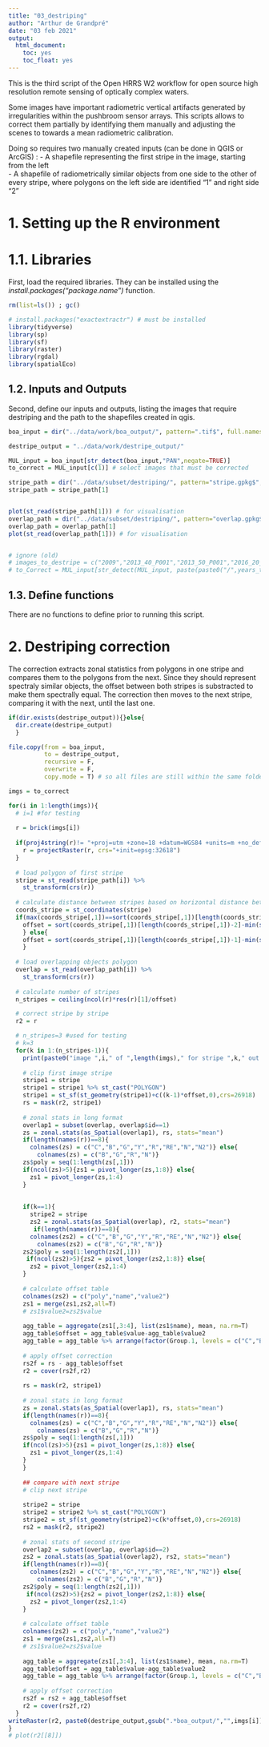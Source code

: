 ```yaml
---
title: "03_destriping"
author: "Arthur de Grandpré"
date: "03 feb 2021"
output: 
  html_document: 
    toc: yes
    toc_float: yes
---
```



This is the third script of the Open HRRS W2 workflow for open source high resolution remote sensing of optically complex waters.  


Some images have important radiometric vertical artifacts generated by irregularities within the pushbroom sensor arrays. This scripts allows to correct them partially by identifying them manually and adjusting the scenes to towards a mean radiometric calibration.  
  
Doing so requires two manually created inputs (can be done in QGIS or ArcGIS) : 
- A shapefile representing the first stripe in the image, starting from the left  
- A shapefile of radiometrically similar objects from one side to the other of every stripe, where polygons on the left side are identified "1" and right side "2"

# 1. Setting up the R environment

# 1.1. Libraries

First, load the required libraries. They can be installed using the *install.packages("package.name")* function.

```r
rm(list=ls()) ; gc()

# install.packages("exactextractr") # must be installed
library(tidyverse)
library(sp)
library(sf)
library(raster)
library(rgdal)
library(spatialEco)
```

## 1.2. Inputs and Outputs

Second, define our inputs and outputs, listing the images that require destriping and the path to the shapefiles created in qgis.

```r

boa_input = dir("../data/work/boa_output/", pattern=".tif$", full.names = T) # path of BOA reflectance output

destripe_output = "../data/work/destripe_output/"

MUL_input = boa_input[str_detect(boa_input,"PAN",negate=TRUE)]
to_correct = MUL_input[c(1)] # select images that must be corrected

stripe_path = dir("../data/subset/destriping/", pattern="stripe.gpkg$", full.names=T)
stripe_path = stripe_path[1]


plot(st_read(stripe_path[1])) # for visualisation
overlap_path = dir("../data/subset/destriping/", pattern="overlap.gpkg$", full.names=T)
overlap_path = overlap_path[1]
plot(st_read(overlap_path[1])) # for visualisation


# ignore (old)
# images_to_destripe = c("2009","2013_40_P001","2013_50_P001","2016_20_P002","2016_30_P001","2016_30_P002","2017","2018_10_P001","2018_10_P002","2019_P001","2019_P002")
# to_Correct = MUL_input[str_detect(MUL_input, paste(paste0("/",years_to_destripe), collapse = "|"))]
```

## 1.3. Define functions

There are no functions to define prior to running this script.  
  
# 2. Destriping correction

The correction extracts zonal statistics from polygons in one stripe and compares them to the polygons from the next. Since they should represent spectraly similar objects, the offset between both stripes is substracted to make them spectrally equal. The correction then moves to the next stripe, comparing it with the next, until the last one.

```r

if(dir.exists(destripe_output)){}else{
  dir.create(destripe_output)
  }

file.copy(from = boa_input,
          to = destripe_output,
          recursive = F,
          overwrite = F,
          copy.mode = T) # so all files are still within the same folder, even if they are not all corrected.

imgs = to_correct

for(i in 1:length(imgs)){
  # i=1 #for testing
  
  r = brick(imgs[i])
  
  if(proj4string(r)!= "+proj=utm +zone=18 +datum=WGS84 +units=m +no_defs"){
    r = projectRaster(r, crs="+init=epsg:32618")
  }
  
  # load polygon of first stripe
  stripe = st_read(stripe_path[i]) %>% 
    st_transform(crs(r))
  
  # calculate distance between stripes based on horizontal distance between vertexes
  coords_stripe = st_coordinates(stripe)
  if(max(coords_stripe[,1])==sort(coords_stripe[,1])[length(coords_stripe[,1])-1]){
    offset = sort(coords_stripe[,1])[length(coords_stripe[,1])-2]-min(st_coordinates(stripe)[,1])
    } else{
    offset = sort(coords_stripe[,1])[length(coords_stripe[,1])-1]-min(st_coordinates(stripe)[,1])
    }
  
  # load overlapping objects polygon
  overlap = st_read(overlap_path[i]) %>% 
    st_transform(crs(r))
  
  # calculate number of stripes
  n_stripes = ceiling(ncol(r)*res(r)[1]/offset)

  # correct stripe by stripe
  r2 = r

  # n_stripes=3 #used for testing
  # k=3
  for(k in 1:(n_stripes-1)){
    print(paste0("image ",i," of ",length(imgs)," for stripe ",k," out of ",n_stripes))
    
    # clip first image stripe
    stripe1 = stripe
    stripe1 = stripe1 %>% st_cast("POLYGON")
    stripe1 = st_sf(st_geometry(stripe1)+c((k-1)*offset,0),crs=26918)
    rs = mask(r2, stripe1)
    
    # zonal stats in long format
    overlap1 = subset(overlap, overlap$id==1)
    zs = zonal.stats(as_Spatial(overlap1), rs, stats="mean")
    if(length(names(r))==8){
      colnames(zs) = c("C","B","G","Y","R","RE","N","N2")} else{
        colnames(zs) = c("B","G","R","N")}
    zs$poly = seq(1:length(zs[,1]))
    if(ncol(zs)>5){zs1 = pivot_longer(zs,1:8)} else{
      zs1 = pivot_longer(zs,1:4)
    }
    
  
    if(k==1){
      stripe2 = stripe
      zs2 = zonal.stats(as_Spatial(overlap), r2, stats="mean")
       if(length(names(r))==8){
      colnames(zs2) = c("C","B","G","Y","R","RE","N","N2")} else{
        colnames(zs2) = c("B","G","R","N")}
    zs2$poly = seq(1:length(zs2[,1])) 
     if(ncol(zs2)>5){zs2 = pivot_longer(zs2,1:8)} else{
      zs2 = pivot_longer(zs2,1:4)
    }
    
    # calculate offset table
    colnames(zs2) = c("poly","name","value2")
    zs1 = merge(zs1,zs2,all=T)
    # zs1$value2=zs2$value
    
    agg_table = aggregate(zs1[,3:4], list(zs1$name), mean, na.rm=T)
    agg_table$offset = agg_table$value-agg_table$value2
    agg_table = agg_table %>% arrange(factor(Group.1, levels = c("C","B","G","Y","R","RE","N","N2")))
    
    # apply offset correction 
    rs2f = rs - agg_table$offset
    r2 = cover(rs2f,r2)
    
    rs = mask(r2, stripe1)
    
    # zonal stats in long format
    zs = zonal.stats(as_Spatial(overlap1), rs, stats="mean")
    if(length(names(r))==8){
      colnames(zs) = c("C","B","G","Y","R","RE","N","N2")} else{
        colnames(zs) = c("B","G","R","N")}
    zs$poly = seq(1:length(zs[,1]))
    if(ncol(zs)>5){zs1 = pivot_longer(zs,1:8)} else{
      zs1 = pivot_longer(zs,1:4)
    }
    }
    
    ## compare with next stripe
    # clip next stripe
    
    stripe2 = stripe
    stripe2 = stripe2 %>% st_cast("POLYGON")
    stripe2 = st_sf(st_geometry(stripe2)+c(k*offset,0),crs=26918)
    rs2 = mask(r2, stripe2)
    
    # zonal stats of second stripe
    overlap2 = subset(overlap, overlap$id==2)
    zs2 = zonal.stats(as_Spatial(overlap2), rs2, stats="mean")
    if(length(names(r))==8){
      colnames(zs2) = c("C","B","G","Y","R","RE","N","N2")} else{
        colnames(zs2) = c("B","G","R","N")}
    zs2$poly = seq(1:length(zs2[,1])) 
     if(ncol(zs2)>5){zs2 = pivot_longer(zs2,1:8)} else{
      zs2 = pivot_longer(zs2,1:4)
    }
    
    # calculate offset table
    colnames(zs2) = c("poly","name","value2")
    zs1 = merge(zs1,zs2,all=T)
    # zs1$value2=zs2$value
    
    agg_table = aggregate(zs1[,3:4], list(zs1$name), mean, na.rm=T)
    agg_table$offset = agg_table$value-agg_table$value2
    agg_table = agg_table %>% arrange(factor(Group.1, levels = c("C","B","G","Y","R","RE","N","N2")))
    
    # apply offset correction 
    rs2f = rs2 + agg_table$offset
    r2 = cover(rs2f,r2)
  }
writeRaster(r2, paste0(destripe_output,gsub(".*boa_output/","",imgs[i])), overwrite=T)
}
# plot(r2[[8]])
```
